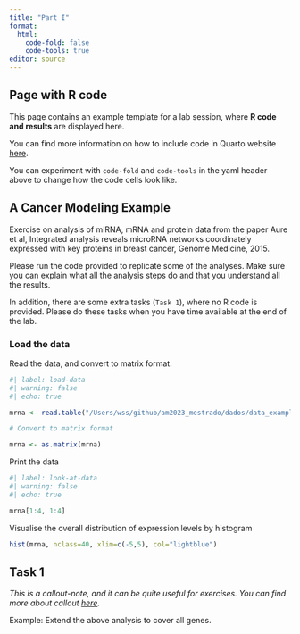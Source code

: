 ```yaml
---
title: "Part I"
format: 
  html:
    code-fold: false
    code-tools: true
editor: source
---
```


::: callout-tip
## Page with R code

This page contains an example template for a lab session, where **R code and results** are displayed here.

You can find more information on how to include code in Quarto website [here](https://quarto.org/docs/reference/cells/cells-knitr.html).

You can experiment with `code-fold` and `code-tools` in the yaml header above to change how the code cells look like.
:::

## A Cancer Modeling Example

Exercise on analysis of miRNA, mRNA and protein data from the paper Aure et al, Integrated analysis reveals microRNA networks coordinately expressed with key proteins in breast cancer, Genome Medicine, 2015.

Please run the code provided to replicate some of the analyses. Make sure you can explain what all the analysis steps do and that you understand all the results.

In addition, there are some extra tasks (`Task 1`), where no R code is provided. Please do these tasks when you have time available at the end of the lab.

### Load the data

Read the data, and convert to matrix format.

```r
#| label: load-data
#| warning: false
#| echo: true

mrna <- read.table("/Users/wss/github/am2023_mestrado/dados/data_example.txt", header=T, sep="\t", dec=".")

# Convert to matrix format

mrna <- as.matrix(mrna)
```

Print the data

```r
#| label: look-at-data
#| warning: false
#| echo: true

mrna[1:4, 1:4]
```

Visualise the overall distribution of expression levels by histogram

```r
hist(mrna, nclass=40, xlim=c(-5,5), col="lightblue")
```

::: callout-note
## Task 1

*This is a callout-note, and it can be quite useful for exercises. You can find more about callout [here](https://quarto.org/docs/authoring/callouts.html).*

Example: Extend the above analysis to cover all genes.
:::
